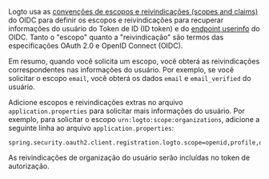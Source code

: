 
Logto usa as [convenções de escopos e reivindicações (scopes and claims)](https://openid.net/specs/openid-connect-core-1_0.html#Claims) do OIDC para definir os escopos e reivindicações para recuperar informações do usuário do Token de ID (ID token) e do <a href="https://openid.net/specs/openid-connect-core-1_0.html#UserInfo">endpoint userinfo</a> do OIDC. Tanto o "escopo" quanto a "reivindicação" são termos das especificações OAuth 2.0 e OpenID Connect (OIDC).

Em resumo, quando você solicita um escopo, você obterá as reivindicações correspondentes nas informações do usuário. Por exemplo, se você solicitar o escopo `email`, você obterá os dados `email` e `email_verified` do usuário.

<ScopeClaimList />

Adicione escopos e reivindicações extras no arquivo `application.properties` para solicitar mais informações do usuário. Por exemplo, para solicitar o escopo `urn:logto:scope:organizations`, adicione a seguinte linha ao arquivo `application.properties`:

```properties title="application.properties"
spring.security.oauth2.client.registration.logto.scope=openid,profile,offline_access,urn:logto:scope:organizations
```

As reivindicações de organização do usuário serão incluídas no token de autorização.
